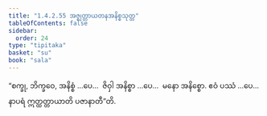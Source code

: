 ```yaml
---
title: "1.4.2.55 အဇ္ဈတ္တာယတနအနိစ္စသုတ္တ"
tableOfContents: false
sidebar:
  order: 24
type: "tipitaka"
basket: "su"
book: "sala"
---
```



<DynamicBreadcrumb />

<Division number="222" book="sala">

<Paragraph number="914" book="sala">
“စက္ခု, ဘိက္ခဝေ, အနိစ္စံ …ပေ…  ဇိဝှါ အနိစ္စာ …ပေ…  မနော အနိစ္စော. ဧဝံ ပဿံ …ပေ…  နာပရံ ဣတ္ထတ္တာယာတိ ပဇာနာတီ”တိ.
</Paragraph>
</Division>
